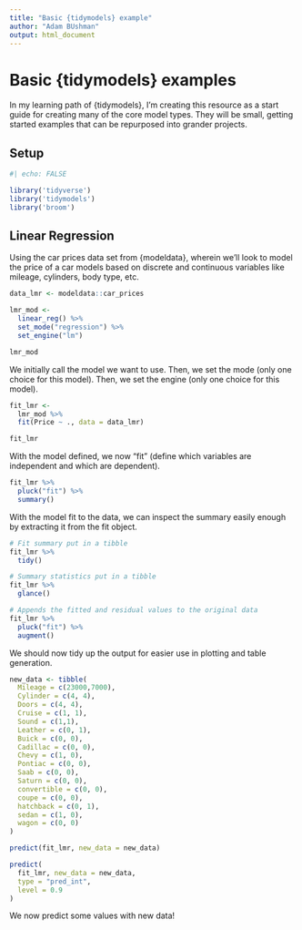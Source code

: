 ```yaml
---
title: "Basic {tidymodels} example"
author: "Adam BUshman"
output: html_document
---
```


# Basic {tidymodels} examples

In my learning path of {tidymodels}, I'm creating this resource as a start guide for creating many of the core model types. They will be small, getting started examples that can be repurposed into grander projects.


## Setup

```r
#| echo: FALSE

library('tidyverse')
library('tidymodels')
library('broom')
```


## Linear Regression

Using the car prices data set from {modeldata}, wherein we'll look to model the price of a car models based on discrete and continuous variables like mileage, cylinders, body type, etc.

```r
data_lmr <- modeldata::car_prices
```

```r
lmr_mod <-
  linear_reg() %>%
  set_mode("regression") %>%
  set_engine("lm")

lmr_mod
```

We initially call the model we want to use. Then, we set the mode (only one choice for this model). Then, we set the engine (only one choice for this model).

```r
fit_lmr <-
  lmr_mod %>%
  fit(Price ~ ., data = data_lmr)

fit_lmr
```

With the model defined, we now "fit" (define which variables are independent and which are dependent). 

```r
fit_lmr %>%
  pluck("fit") %>%
  summary()
```

With the model fit to the data, we can inspect the summary easily enough by extracting it from the fit object.

```r
# Fit summary put in a tibble
fit_lmr %>% 
  tidy()

# Summary statistics put in a tibble
fit_lmr %>%
  glance()

# Appends the fitted and residual values to the original data
fit_lmr %>%
  pluck("fit") %>%
  augment()
```

We should now tidy up the output for easier use in plotting and table generation.

```r
new_data <- tibble(
  Mileage = c(23000,7000), 
  Cylinder = c(4, 4), 
  Doors = c(4, 4), 
  Cruise = c(1, 1), 
  Sound = c(1,1), 
  Leather = c(0, 1), 
  Buick = c(0, 0), 
  Cadillac = c(0, 0), 
  Chevy = c(1, 0), 
  Pontiac = c(0, 0), 
  Saab = c(0, 0), 
  Saturn = c(0, 0), 
  convertible = c(0, 0), 
  coupe = c(0, 0), 
  hatchback = c(0, 1), 
  sedan = c(1, 0), 
  wagon = c(0, 0)
)

```

```r
predict(fit_lmr, new_data = new_data)

predict(
  fit_lmr, new_data = new_data, 
  type = "pred_int", 
  level = 0.9
)
```

We now predict some values with new data!


## 
